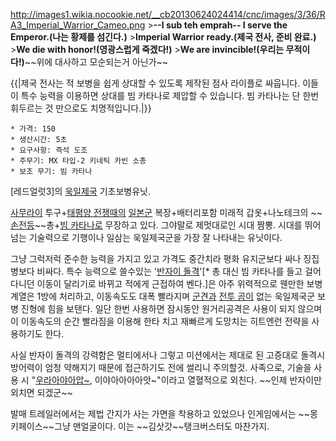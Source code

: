 http://images1.wikia.nocookie.net/__cb20130624024414/cnc/images/3/36/RA3_Imperial_Warrior_Cameo.png
>'''--I sub teh emprah-- I serve the Emperor.(나는 황제를 섬긴다.)'''
>'''Imperial Warrior ready.(제국 전사, 준비 완료.)'''
>'''We die with honor!(영광스럽게 죽겠다!)'''
>'''We are invincible!(우리는 무적이다!)'''~~위에 대사하고 모순되는거 아닌가~~

{{{#!html
<iframe width="480" height="385" src="//www.youtube.com/embed/Q9eE0h56VRw" frameborder="0" allowfullscreen></iframe>
}}}
{{|제국 전사는 적 보병을 쉽게 상대할 수 있도록 제작된 점사 라이플로 싸웁니다. 이들이 특수 능력을 이용하면 상대를 빔 카타나로 제압할 수 있습니다. 빔 카타나는 단 한번 휘두르는 것 만으로도 치명적입니다.|}}

 * 가격: 150
 * 생산시간: 5초
 * 요구사항: 즉석 도조
 * 주무기: MX 타입-2 키네틱 카빈 소총
 * 보조 무기: 빔 카타나

[레드얼럿3]의 [[욱일제국]] 기초보병유닛.

[[사무라이]] 투구+[[태평양 전쟁]]때의 [[일본군]] 복장+배터리포함 미래적 갑옷+나노테크의 ~~[[라스건(Warhammer 40,000)|손전등]]~~총+[[빔 사벨|빔 카타나]]로 무장하고 있다. 그야말로 제멋대로인 시대 짬뽕. 시대를 뛰어넘는 기술력으로 기행이나 일삼는 욱일제국군을 가장 잘 나타내는 유닛이다.

그냥 그럭저럭 준수한 능력을 가지고 있고 가격도 중간치라 평화 유지군보다 싸나 징집병보다 비싸다. 특수 능력으로 쓸수있는 '[[반자이 어택|반자이 돌격]]'[* 총 대신 빔 카타나를 들고 걸어다니던 이동이 달리기로 바뀌고 적에게 근접하여 벤다.]은 아주 위력적으로 웬만한 보병계열은 1방에 처리하고, 이동속도도 대폭 빨라지며 [[군견]]과 [[전투 곰]]이 없는 욱일제국군 보병 진형에 힘을 보탠다. 일단 한번 사용하면 잠시동안 원거리공격은 사용이 되지 않으며 이 이동속도의 순간 빨라짐을 이용해 한타 치고 재빠르게 도망치는 히트엔런 전략을 사용하기도 한다.

사실 반자이 돌격의 강력함은 멀티에서나 그렇고 미션에서는 제대로 된 고증대로 돌격시 방어력이 엄청 약해지기 때문에 접근하기도 전에 썰리니 주의할것. 사족으로, 기술을 사용 시 "[[우라돌격|우라아야아압~]], 이야아아아아앗~"이라고 열혈적으로 외친다. ~~인제 반자이만 외치면 되겠군~~

발매 트레일러에서는 제법 간지가 사는 가면을 착용하고 있었으나 인게임에서는 ~~몽키페이스~~그냥 맨얼굴이다. 이는 ~~김삿갓~~탱크버스터도 마찬가지.
